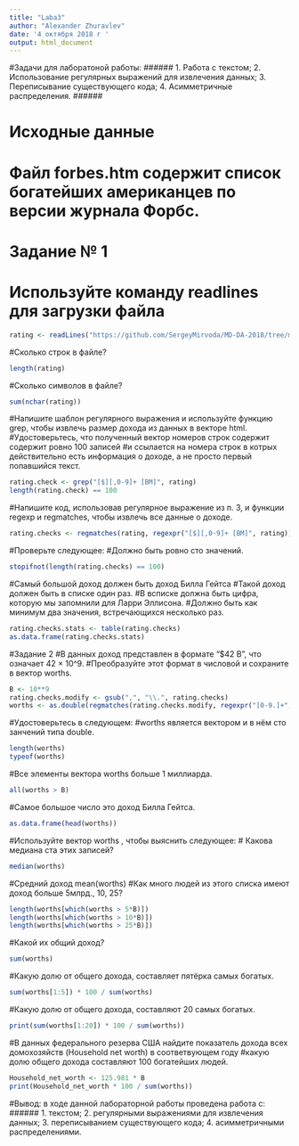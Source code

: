 ```yaml
---
title: "Laba3"
author: "Alexander Zhuravlev"
date: '4 октября 2018 г '
output: html_document
---
```


#Задачи для лаборатоной работы:
######
1. Работа с текстом;
2. Использование регулярных выражений для извлечения данных;
3. Переписывание существующего кода;
4. Асимметричные распределения.
######

# Исходные данные
# Файл forbes.htm содержит список богатейших американцев по версии журнала Форбc.


# Задание № 1
# Используйте команду readlines для загрузки файла
```r
rating <- readLines("https://github.com/SergeyMirvoda/MD-DA-2018/tree/master/data/forbes.htm")
```
#Сколько строк в файле?
```r
length(rating)
```
#Сколько символов в файле?
```r
sum(nchar(rating))
```
#Напишите шаблон регулярного выражения и используйте функцию grep, чтобы извлечь размер дохода из данных в векторе html.
#Удостоверьтесь, что полученный вектор номеров строк содержит содержит ровно 100 записей
#и ссылается на номера строк в котрых действительно есть информация о доходе, а не просто первый попавшийся текст.
```r
rating.check <- grep("[$][,0-9]+ [BM]", rating)
length(rating.check) == 100
```
#Напишите код, использовав регулярное выражение из п. 3, и функции regexp и regmatches, чтобы извлечь все данные о доходе.
```r
rating.checks <- regmatches(rating, regexpr("[$][,0-9]+ [BM]", rating))
```
#Проверьте следующее:
#Должно быть ровно сто значений.
```r
stopifnot(length(rating.checks) == 100)
```
#Самый большой доход должен быть доход Билла Гейтса
#Такой доход должен быть в списке один раз.
#В всписке должна быть цифра, которую мы запомнили для Ларри Эллисона.
#Должно быть как минимум два значения, встречающихся несколько раз.
```r
rating.checks.stats <- table(rating.checks)
as.data.frame(rating.checks.stats)
```

#Задание 2
#В данных доход представлен в формате "$42 B", что означает 42 × 10^9. 
#Преобразуйте этот формат в числовой и сохраните в вектор worths. 
```r
B <- 10**9
rating.checks.modify <- gsub(",", "\\.", rating.checks)
worths <- as.double(regmatches(rating.checks.modify, regexpr("[0-9.]+", rating.checks.modify))) * B
```
#Удостоверьтесь в следующем:
#worths является вектором и в нём сто занчений типа double.
```r
length(worths)
typeof(worths)
```
#Все элементы вектора worths больше 1 миллиарда.
```r
all(worths > B)
```
#Самое большое число это доход Билла Гейтса.
```r
as.data.frame(head(worths))
```
#Используйте вектор worths , чтобы выяснить следующее:
# Какова медиана ста этих записей?
```r
median(worths)
```
#Средний доход
mean(worths)
#Как много людей из этого списка имеют доход больше 5млрд., 10, 25?
```r
length(worths[which(worths > 5*B)])
length(worths[which(worths > 10*B)])
length(worths[which(worths > 25*B)])
```
#Какой их общий доход?
```r
sum(worths)
```
#Какую долю от общего дохода, составляет пятёрка самых богатых.
```r
sum(worths[1:5]) * 100 / sum(worths)
```
#Какую долю от общего дохода, составляют 20 самых богатых.
```r
print(sum(worths[1:20]) * 100 / sum(worths))
```
#В данных федерального резерва США найдите показатель дохода всех домохозяйств (Household net worth) в соответвующем году
#какую долю общего дохода составляют 100 богатейших людей.
```r
Household_net_worth <- 125.981 * B
print(Household_net_worth * 100 / sum(worths))
```

#Вывод: в ходе данной лабораторной работы проведена работа с:
######
1. текстом;
2. регулярными выражениями для извлечения данных;
3. переписыванием существующего кода;
4. асимметричными распределениями.